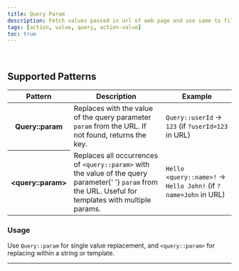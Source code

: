 ```yaml
---
title: Query Param
description: Fetch values passed in url of web page and use same to fill the forms.
tags: [action, value, query, action-value]
toc: true
---
```


<img class="d-block mb-4 img-fluid rounded-3" src="/docs/[[config:docs_version]]/assets/img/query.png" alt="" />
<img class="d-block mb-4 img-fluid rounded-3" src="/docs/[[config:docs_version]]/assets/img/query-url.png" alt="" />

## Supported Patterns

<table class="table">
  <thead>
    <tr>
      <th scope="col">Pattern</th>
      <th scope="col">Description</th>
      <th scope="col">Example</th>
    </tr>
  </thead>
  <tbody>
    <tr>
      <th scope="row">Query::param</th>
      <td>
        Replaces with the value of the query parameter <code>param</code> from the URL. If not found, returns the key.
      </td>
      <td>
        <code>Query::userId</code> → <code>123</code> (if <code>?userId=123</code> in URL)
      </td>
    </tr>
    <tr>
      <th scope="row">&lt;query::param&gt;</th>
      <td>
        Replaces all occurrences of <code>&lt;query::param&gt;</code> with the value of the query parameter{' '}
        <code>param</code> from the URL. Useful for templates with multiple params.
      </td>
      <td>
        <code>Hello &lt;query::name&gt;!</code> → <code>Hello John!</code> (if <code>?name=John</code> in URL)
      </td>
    </tr>
  </tbody>
</table>

### Usage

Use <code>Query::param</code> for single value replacement, and <code>&lt;query::param&gt;</code> for replacing within a string or template.

---
